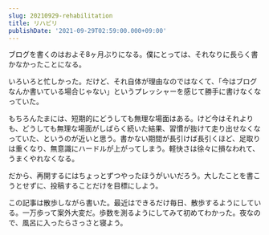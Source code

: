 ```yaml
---
slug: 20210929-rehabilitation
title: リハビリ
publishDate: '2021-09-29T02:59:00.000+09:00'
---
```


ブログを書くのはおよそ8ヶ月ぶりになる。僕にとっては、それなりに長らく書かなかったことになる。

いろいろと忙しかった。だけど、それ自体が理由なのではなくて、「今はブログなんか書いている場合じゃない」というプレッシャーを感じて勝手に書けなくなっていた。

もちろんたまには、短期的にどうしても無理な場面はある。けど今はそれよりも、どうしても無理な場面がしばらく続いた結果、習慣が抜けて走り出せなくなっていた、というのが近いと思う。書かない期間が長引けば長引くほど、足取りは重くなり、無意識にハードルが上がってしまう。軽快さは徐々に損なわれて、うまくやれなくなる。

だから、再開するにはちょっとずつやったほうがいいだろう。大したことを書こうとせずに、投稿することだけを目標にしよう。

この記事は散歩しながら書いた。最近はできるだけ毎日、散歩するようにしている。一万歩って案外大変だ。歩数を測るようにしてみて初めてわかった。夜なので、風呂に入ったらさっさと寝よう。
